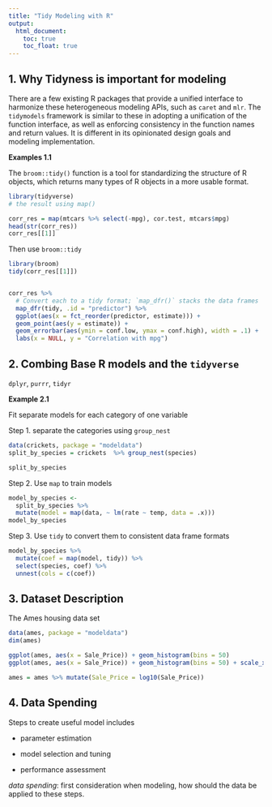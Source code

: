 ```yaml
---
title: "Tidy Modeling with R"
output:
  html_document:
    toc: true
    toc_float: true
---
```


## 1. Why Tidyness is important for modeling

There are a few existing R packages that provide a unified interface to harmonize these heterogeneous modeling APIs, such as `caret` and `mlr`. The `tidymodels` framework is similar to these in adopting a unification of the function interface, as well as enforcing consistency in the function names and return values. It is different in its opinionated design goals and modeling implementation.

__Examples 1.1__

The `broom::tidy()` function is a tool for standardizing the structure of R objects, which returns many types of R objects in a more usable format. 

```r
library(tidyverse)
# the result using map()

corr_res = map(mtcars %>% select(-mpg), cor.test, mtcars$mpg)
head(str(corr_res))
corr_res[[1]]
```

Then use `broom::tidy`
```r
library(broom)
tidy(corr_res[[1]])


corr_res %>% 
  # Convert each to a tidy format; `map_dfr()` stacks the data frames 
  map_dfr(tidy, .id = "predictor") %>% 
  ggplot(aes(x = fct_reorder(predictor, estimate))) + 
  geom_point(aes(y = estimate)) + 
  geom_errorbar(aes(ymin = conf.low, ymax = conf.high), width = .1) +
  labs(x = NULL, y = "Correlation with mpg")
```


## 2. Combing Base R models and the `tidyverse`

`dplyr`, `purrr`, `tidyr` 

__Example 2.1__

Fit separate models for each category of one variable


Step 1. separate the categories using `group_nest`
```r
data(crickets, package = "modeldata")
split_by_species = crickets  %>% group_nest(species) 

split_by_species
```

Step 2. Use `map` to train models

```r
model_by_species <- 
  split_by_species %>% 
  mutate(model = map(data, ~ lm(rate ~ temp, data = .x)))
model_by_species
```

Step 3. Use `tidy` to convert them to consistent data frame formats
```r
model_by_species %>% 
  mutate(coef = map(model, tidy)) %>% 
  select(species, coef) %>% 
  unnest(cols = c(coef))
```

## 3. Dataset Description

The Ames housing data set

```r
data(ames, package = "modeldata")
dim(ames)
```
```r
ggplot(ames, aes(x = Sale_Price)) + geom_histogram(bins = 50)
ggplot(ames, aes(x = Sale_Price)) + geom_histogram(bins = 50) + scale_x_log10()
```

```r
ames = ames %>% mutate(Sale_Price = log10(Sale_Price))
```

## 4. Data Spending

Steps to create useful model includes 

* parameter estimation

* model selection and tuning

* performance assessment

_data spending_: first consideration when modeling, how should the data be applied to these steps.